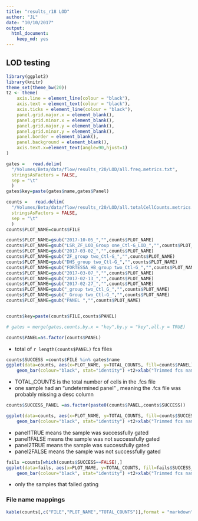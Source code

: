 ```yaml
---
title: "results_r18 LOD"
author: "JL"
date: "10/10/2017"
output: 
  html_document: 
    keep_md: yes
---
```


##  LOD testing



```r
library(ggplot2)
library(knitr)
theme_set(theme_bw(20))
t2 <- theme(
    axis.line = element_line(colour = "black"),
    axis.text = element_text(colour = "black"),
    axis.ticks = element_line(colour = "black"),
    panel.grid.major.x = element_blank(),
    panel.grid.minor.x = element_blank(),
    panel.grid.major.y = element_blank(),
    panel.grid.minor.y = element_blank(),
    panel.border = element_blank(),
    panel.background = element_blank(),
    axis.text.x=element_text(angle=90,hjust=1)
)

gates =   read.delim(
  "/Volumes/Beta/data/flow/results_r20/LOD/all.freq.metrics.txt",
  stringsAsFactors = FALSE,
  sep = "\t"
  ) 
gates$key=paste(gates$name,gates$Panel)

counts =   read.delim(
  "/Volumes/Beta/data/flow/results_r20/LOD/all.totalCellCounts.metrics.txt",
  stringsAsFactors = FALSE,
  sep = "\t"
  ) 
counts$PLOT_NAME=counts$FILE

counts$PLOT_NAME=gsub("2017-10-05_","",counts$PLOT_NAME)
counts$PLOT_NAME=gsub("LSR_ZF_LOD_Group one_Ctl-G_LOD_","",counts$PLOT_NAME)
counts$PLOT_NAME=gsub("2017-03-02_","",counts$PLOT_NAME)
counts$PLOT_NAME=gsub("ZF_group two_Ctl-G_","",counts$PLOT_NAME)
counts$PLOT_NAME=gsub("DHS_group two_Ctl-G_","",counts$PLOT_NAME)
counts$PLOT_NAME=gsub("FORTESSA_HB_group two_Ctl-G_","",counts$PLOT_NAME)
counts$PLOT_NAME=gsub("2017-03-07_","",counts$PLOT_NAME)
counts$PLOT_NAME=gsub("2017-02-13_","",counts$PLOT_NAME)
counts$PLOT_NAME=gsub("2017-02-27_","",counts$PLOT_NAME)
counts$PLOT_NAME=gsub("_group two_Ctl_G_","",counts$PLOT_NAME)
counts$PLOT_NAME=gsub("_Group two_Ctl-G_","",counts$PLOT_NAME)
counts$PLOT_NAME=gsub("PANEL ","",counts$PLOT_NAME)


counts$key=paste(counts$FILE,counts$PANEL)

# gates = merge(gates,counts,by.x = "key",by.y = "key",all.y = TRUE)

counts$PANEL=as.factor(counts$PANEL)


```

- total of `r length(counts$PANEL)` fcs files

```r

counts$SUCCESS =counts$FILE %in% gates$name
ggplot(data=counts, aes(x=PLOT_NAME, y=TOTAL_COUNTS, fill=counts$PANEL)) +
    geom_bar(colour="black", stat="identity") +t2+xlab("Trimmed fcs name")

```

- TOTAL_COUNTS is the total number of cells in the .fcs file
- one sample had an "undetermined panel" , meaning the .fcs file was probably missing a desc column


```r

counts$SUCCESS_PANEL =as.factor(paste0(counts$PANEL,counts$SUCCESS))

ggplot(data=counts, aes(x=PLOT_NAME, y=TOTAL_COUNTS, fill=counts$SUCCESS_PANEL)) +
    geom_bar(colour="black", stat="identity") +t2+xlab("Trimmed fcs name")
```

- panel1TRUE means the sample was successfully gated
- panel1FALSE means the sample was not successfully gated
- panel2TRUE means the sample was successfully gated
- panel2FALSE means the sample was not successfully gated


```r
fails =counts[which(counts$SUCCESS==FALSE),]
ggplot(data=fails, aes(x=PLOT_NAME, y=TOTAL_COUNTS, fill=fails$SUCCESS_PANEL)) +
    geom_bar(colour="black", stat="identity") +t2+xlab("Trimmed fcs name")
```



- only the samples that failed gating

### File name mappings 

```r

kable(counts[,c("FILE","PLOT_NAME","TOTAL_COUNTS")],format = "markdown")

```


